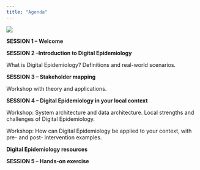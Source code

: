 ```yaml
---
title: "Agenda"
---
```


![](img/workflow1.jpg)

**SESSION 1 -- Welcome**

**SESSION 2 --Introduction to Digital Epidemiology**

What is Digital Epidemiology? Definitions and real-world scenarios.

**SESSION 3 -- Stakeholder mapping**

Workshop with theory and applications.

**SESSION 4 -- Digital Epidemiology in your local context**

Workshop: System architecture and data architecture. Local strengths and challenges of Digital Epidemiology.

Workshop: How can Digital Epidemiology be applied to your context, with pre- and post- intervention examples.

**Digital Epidemiology resources**

**SESSION 5 -- Hands-on exercise**
